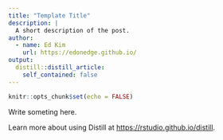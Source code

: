 ```yaml
---
title: "Template Title"
description: |
  A short description of the post.
author:
  - name: Ed Kim
    url: https://edonedge.github.io/
output:
  distill::distill_article:
    self_contained: false
---
```


```r
knitr::opts_chunk$set(echo = FALSE)
```

Write someting here.

Learn more about using Distill at <https://rstudio.github.io/distill>.


<!--stackedit_data:
eyJoaXN0b3J5IjpbLTE3OTMwMzE2NDRdfQ==
-->
